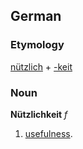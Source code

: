 ==German==
===Etymology===
[[nützlich]] + [[-keit]]

===Noun===
'''Nützlichkeit''' ''f''
# [[usefulness]].